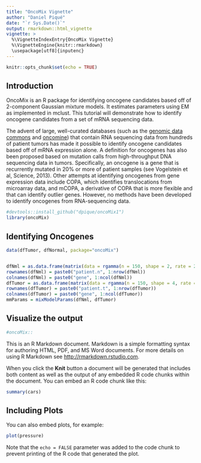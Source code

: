 ---
title: "OncoMix Vignette"
author: "Daniel Piqué"
date: "`r Sys.Date()`"
output: rmarkdown::html_vignette
vignette: >
  %\VignetteIndexEntry{OncoMix Vignette}
  %\VignetteEngine{knitr::rmarkdown}
  \usepackage[utf8]{inputenc}
---

```{r setup, include=FALSE}
knitr::opts_chunk$set(echo = TRUE)
```

## Introduction

OncoMix is an R package for identifying oncogene candidates based off of 2-component Gaussian mixture models. It estimates parameters using EM as implemented in mclust.
This tutorial will demonstrate how to identify oncogene candidates from a set of mRNA sequencing data.



The advent of large, well-curated databases (such as the [genomic data commons](https://gdc.cancer.gov/) and [oncomine](https://www.oncomine.org/)) that contain RNA sequencing data from hundreds of patient tumors has made it possible to identify oncogene candidates based off of mRNA expression alone. A definition for oncogenes has also been proposed based on mutation calls from high-throughput DNA sequencing data in tumors. Specifically, an oncogene is a gene that is recurrently mutated in 20% or more of patient samples (see Vogelstein et al, Science, 2013). Other attempts at identifying oncogenes from gene expression data include COPA, which identifies translocations from microarray data, and mCOPA, a derivative of COPA that is more flexible and that can identify outlier genes. However, no methods have been developed to identify oncogenes from RNA-sequencing data.

```{r}
#devtools::install_github("dpique/oncoMix1")
library(oncoMix)
```


## Identifying Oncogenes 


```{r}
data(dfTumor, dfNormal, package="oncoMix")


dfNml = as.data.frame(matrix(data = rgamma(n = 150, shape = 2, rate = 2), nrow = 15, ncol = 10))
rownames(dfNml) = paste0("patient.n", 1:nrow(dfNml))
colnames(dfNml) = paste0("gene", 1:ncol(dfNml))
dfTumor = as.data.frame(matrix(data = rgamma(n = 150, shape = 4, rate = 3), nrow = 15, ncol = 10))
rownames(dfTumor) = paste0("patient.t", 1:nrow(dfTumor))
colnames(dfTumor) = paste0("gene", 1:ncol(dfTumor))
mmParams = mixModelParams(dfNml, dfTumor)


```


## Visualize the output

```{r}
#oncoMix::
```

This is an R Markdown document. Markdown is a simple formatting syntax for authoring HTML, PDF, and MS Word documents. For more details on using R Markdown see <http://rmarkdown.rstudio.com>.

When you click the **Knit** button a document will be generated that includes both content as well as the output of any embedded R code chunks within the document. You can embed an R code chunk like this:

```{r cars}
summary(cars)
```

## Including Plots

You can also embed plots, for example:

```{r pressure, echo=FALSE}
plot(pressure)
```

Note that the `echo = FALSE` parameter was added to the code chunk to prevent printing of the R code that generated the plot.
